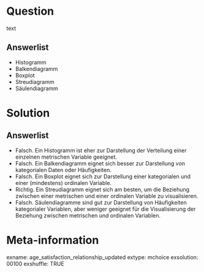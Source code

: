 Question 
======== 

text

Answerlist
----------

* Histogramm
* Balkendiagramm
* Boxplot
* Streudiagramm
* Säulendiagramm

Solution
========

Answerlist
----------

* Falsch. Ein Histogramm ist eher zur Darstellung der Verteilung einer einzelnen metrischen Variable geeignet.
* Falsch. Ein Balkendiagramm eignet sich besser zur Darstellung von kategorialen Daten oder Häufigkeiten.
* Falsch. Ein Boxplot eignet sich zur Darstellung einer kategorialen und einer (mindestens) ordinalen Variable.
* Richtig. Ein Streudiagramm eignet sich am besten, um die Beziehung zwischen einer metrischen und einer ordinalen Variable zu visualisieren.
* Falsch. Säulendiagramme sind gut zur Darstellung von Häufigkeiten kategorialer Variablen, aber weniger geeignet für die Visualisierung der Beziehung zwischen metrischen und ordinalen Variablen.

Meta-information
================
exname: age_satisfaction_relationship_updated
extype: mchoice 
exsolution: 00100
exshuffle: TRUE
